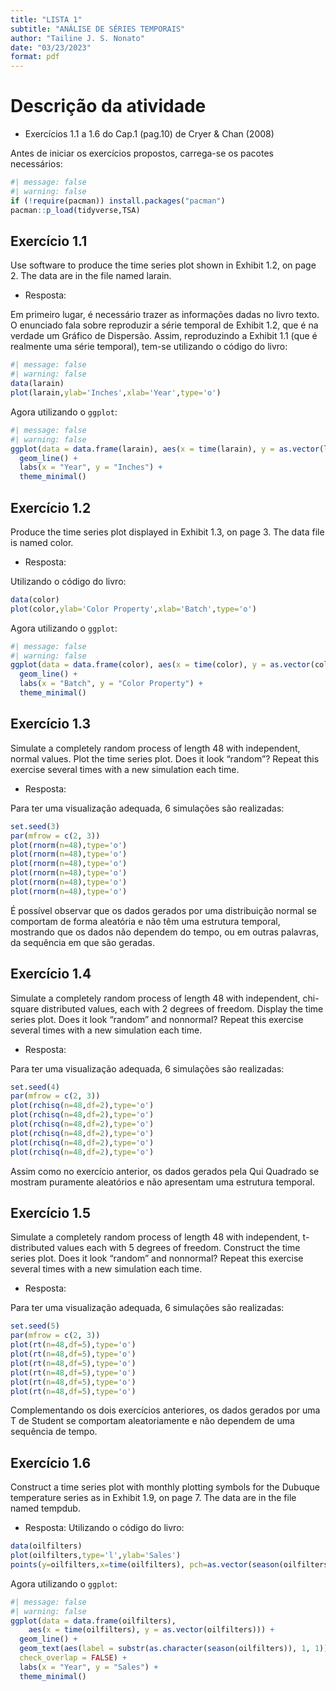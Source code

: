 ```yaml
---
title: "LISTA 1"
subtitle: "ANÁLISE DE SÉRIES TEMPORAIS"
author: "Tailine J. S. Nonato"
date: "03/23/2023"
format: pdf
---
```


# Descrição da atividade 

- Exercícios 1.1 a 1.6 do Cap.1 (pag.10) de Cryer & Chan (2008)

Antes de iniciar os exercícios propostos, carrega-se os pacotes necessários:
```r
#| message: false
#| warning: false
if (!require(pacman)) install.packages("pacman")
pacman::p_load(tidyverse,TSA)
```

## Exercício 1.1
Use software to produce the time series plot shown in Exhibit 1.2, on page 2. The data are in the file named larain.

- Resposta:

Em primeiro lugar, é necessário trazer as informações dadas no livro texto. O enunciado fala sobre reproduzir a série temporal de Exhibit 1.2, que é na verdade um Gráfico de Dispersão. Assim, reproduzindo a Exhibit 1.1 (que é realmente uma série temporal), tem-se utilizando o código do livro:
```r
#| message: false
#| warning: false
data(larain)
plot(larain,ylab='Inches',xlab='Year',type='o')
```

Agora utilizando o `ggplot`:
```r
#| message: false
#| warning: false
ggplot(data = data.frame(larain), aes(x = time(larain), y = as.vector(larain))) +
  geom_line() +
  labs(x = "Year", y = "Inches") +
  theme_minimal()
```



## Exercício 1.2
Produce the time series plot displayed in Exhibit 1.3, on page 3. The data file is named color.

- Resposta:

Utilizando o código do livro:
```r
data(color)
plot(color,ylab='Color Property',xlab='Batch',type='o')
```

Agora utilizando o `ggplot`:
```r
#| message: false
#| warning: false
ggplot(data = data.frame(color), aes(x = time(color), y = as.vector(color))) +
  geom_line() +
  labs(x = "Batch", y = "Color Property") +
  theme_minimal()
```

## Exercício 1.3
Simulate a completely random process of length 48 with independent, normal values. Plot the time series plot. Does it look “random”? Repeat this exercise several times with a new simulation each time.

- Resposta:

Para ter uma visualização adequada, 6 simulações são realizadas:

```r
set.seed(3)
par(mfrow = c(2, 3))
plot(rnorm(n=48),type='o')
plot(rnorm(n=48),type='o')
plot(rnorm(n=48),type='o')
plot(rnorm(n=48),type='o')
plot(rnorm(n=48),type='o')
plot(rnorm(n=48),type='o')
```

É possível observar que os dados gerados por uma distribuição normal se comportam de forma aleatória e não têm uma estrutura temporal, mostrando que os dados não dependem do tempo, ou em outras palavras, da sequência em que são geradas.

## Exercício 1.4
Simulate a completely random process of length 48 with independent, chi-square distributed values, each with 2 degrees of freedom. Display the time series plot. Does it look “random” and nonnormal? Repeat this exercise several times with a new simulation each time.

- Resposta:

Para ter uma visualização adequada, 6 simulações são realizadas:
```r
set.seed(4)
par(mfrow = c(2, 3))
plot(rchisq(n=48,df=2),type='o')
plot(rchisq(n=48,df=2),type='o')
plot(rchisq(n=48,df=2),type='o')
plot(rchisq(n=48,df=2),type='o')
plot(rchisq(n=48,df=2),type='o')
plot(rchisq(n=48,df=2),type='o')
```

Assim como no exercício anterior, os dados gerados pela Qui Quadrado se mostram puramente aleatórios e não apresentam uma estrutura temporal.

## Exercício 1.5
Simulate a completely random process of length 48 with independent, t-distributed values each with 5 degrees of freedom. Construct the time series plot. Does it look “random” and nonnormal? Repeat this exercise several times with a new simulation each time.

- Resposta:

Para ter uma visualização adequada, 6 simulações são realizadas:

```r
set.seed(5)
par(mfrow = c(2, 3))
plot(rt(n=48,df=5),type='o')
plot(rt(n=48,df=5),type='o')
plot(rt(n=48,df=5),type='o')
plot(rt(n=48,df=5),type='o')
plot(rt(n=48,df=5),type='o')
plot(rt(n=48,df=5),type='o')
```

Complementando os dois exercícios anteriores, os dados gerados por uma T de Student se comportam aleatoriamente e não dependem de uma sequência de tempo.

## Exercício 1.6
Construct a time series plot with monthly plotting symbols for the Dubuque temperature series as in Exhibit 1.9, on page 7. The data are in the file named tempdub.

- Resposta:
Utilizando o código do livro:
```r
data(oilfilters)
plot(oilfilters,type='l',ylab='Sales')
points(y=oilfilters,x=time(oilfilters), pch=as.vector(season(oilfilters)))
```

Agora utilizando o `ggplot`:
```r
#| message: false
#| warning: false
ggplot(data = data.frame(oilfilters), 
    aes(x = time(oilfilters), y = as.vector(oilfilters))) +
  geom_line() +
  geom_text(aes(label = substr(as.character(season(oilfilters)), 1, 1)), 
  check_overlap = FALSE) +
  labs(x = "Year", y = "Sales") +
  theme_minimal()
```